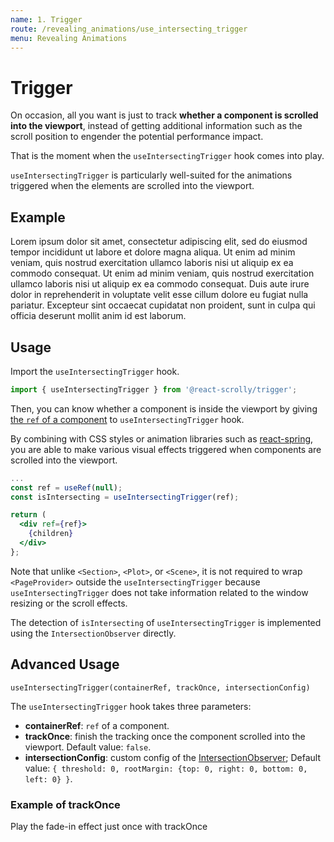 ```yaml
---
name: 1. Trigger
route: /revealing_animations/use_intersecting_trigger
menu: Revealing Animations
---
```




# Trigger

On occasion, all you want is just to track **whether a component is scrolled into the viewport**,
instead of getting additional information such as the scroll position to engender the potential performance impact.

That is the moment when the `useIntersectingTrigger` hook comes into play.

`useIntersectingTrigger` is particularly well-suited for the animations triggered when the elements are scrolled into the viewport.

## Example
<DemoWrapper>
  <AnimatedTrail
    title="Lorem ipsum dolor sit"
    color={defaultColors.primary}
  />
  <AnimatedFadeIn height="20vh">
      Lorem ipsum dolor sit amet, consectetur adipiscing elit, sed do eiusmod tempor incididunt ut labore et dolore magna aliqua. Ut enim ad minim veniam, quis nostrud exercitation ullamco laboris nisi ut aliquip ex ea commodo consequat.
  </AnimatedFadeIn>
  <AnimatedTrail
    title="Ut enim ad minim veniam"
    color={defaultColors.primary}
  />
  <AnimatedFadeIn height="20vh">
      Ut enim ad minim veniam, quis nostrud exercitation ullamco laboris nisi ut aliquip ex ea commodo consequat.
  </AnimatedFadeIn>
  <AnimatedTrail
    title="Duis aute irure dolor"
    color={defaultColors.primary}
  />
  <AnimatedFadeIn height="20vh">
      Duis aute irure dolor in reprehenderit in voluptate velit esse cillum dolore eu fugiat nulla pariatur. Excepteur sint occaecat cupidatat non proident, sunt in culpa qui officia deserunt mollit anim id est laborum.
  </AnimatedFadeIn>
</DemoWrapper>


## Usage

Import the `useIntersectingTrigger` hook.

```jsx
import { useIntersectingTrigger } from '@react-scrolly/trigger';
```

Then, you can know whether a component is inside the viewport by giving [the `ref` of a component](https://reactjs.org/docs/refs-and-the-dom.html) to `useIntersectingTrigger` hook.

By combining with CSS styles or animation libraries such as [react-spring](https://github.com/react-spring/react-spring),
you are able to make various visual effects triggered when components are scrolled into the viewport.

```jsx
...
const ref = useRef(null);
const isIntersecting = useIntersectingTrigger(ref);

return (
  <div ref={ref}>
    {children}
  </div>
};
```


Note that unlike `<Section>`, `<Plot>`, or `<Scene>`, it is not required to wrap
`<PageProvider>` outside the `useIntersectingTrigger`
because `useIntersectingTrigger` does not take information related to the window resizing or the scroll effects.

The detection of `isIntersecting` of `useIntersectingTrigger` is implemented using the `IntersectionObserver` directly.


## Advanced Usage

```
useIntersectingTrigger(containerRef, trackOnce, intersectionConfig)
```

The `useIntersectingTrigger` hook takes three parameters:

* **containerRef**: `ref` of a component.
* **trackOnce**: finish the tracking once the component scrolled into the viewport. Default value: `false`.
* **intersectionConfig**:
  custom config of the [IntersectionObserver](https://developers.google.com/web/updates/2016/04/intersectionobserver);
  Default value: `{ threshold: 0, rootMargin: {top: 0, right: 0, bottom: 0, left: 0} }`.

### Example of trackOnce
<DemoWrapper>
  <AnimatedFadeIn trackOnce height="20vh">
      Play the fade-in effect just once with trackOnce
  </AnimatedFadeIn>
</DemoWrapper>
